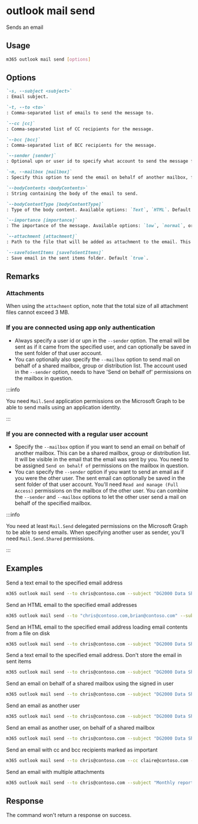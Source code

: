 
# outlook mail send

Sends an email

## Usage

```sh
m365 outlook mail send [options]
```

## Options

```md definition-list
`-s, --subject <subject>`
: Email subject.

`-t, --to <to>`
: Comma-separated list of emails to send the message to.

`--cc [cc]`
: Comma-separated list of CC recipients for the message.

`--bcc [bcc]`
: Comma-separated list of BCC recipients for the message.

`--sender [sender]`
: Optional upn or user id to specify what account to send the message from. Also see the remarks section.

`-m, --mailbox [mailbox]`
: Specify this option to send the email on behalf of another mailbox, for example a shared mailbox, group or distribution list. The sender needs to be a delegate on the specified mailbox. Also see the remarks section.

`--bodyContents <bodyContents>`
: String containing the body of the email to send.

`--bodyContentType [bodyContentType]`
: Type of the body content. Available options: `Text`, `HTML`. Default is `Text`.

`--importance [importance]`
: The importance of the message. Available options: `low`, `normal`, or `high`. Default is `normal`.

`--attachment [attachment]`
: Path to the file that will be added as attachment to the email. This option can be used multiple times to attach multiple attachments.

`--saveToSentItems [saveToSentItems]`
: Save email in the sent items folder. Default `true`.
```

<Global />

## Remarks

### Attachments

When using the `attachment` option, note that the total size of all attachment files cannot exceed 3 MB.

### If you are connected using app only authentication

- Always specify a user id or upn in the `--sender` option. The email will be sent as if it came from the specified user, and can optionally be saved in the sent folder of that user account.
- You can optionally also specify the `--mailbox` option to send mail on behalf of a shared mailbox, group or distribution list. The account used in the `--sender` option, needs to have 'Send on behalf of' permissions on the mailbox in question.

:::info

You need `Mail.Send` application permissions on the Microsoft Graph to be able to send mails using an application identity. 

:::

### If you are connected with a regular user account

- Specify the `--mailbox` option if you want to send an email on behalf of another mailbox. This can be a shared mailbox, group or distribution list. It will be visible in the email that the email was sent by you. You need to be assigned `Send on behalf of` permissions on the mailbox in question.  
- You can specify the `--sender` option if you want to send an email as if you were the other user.
The sent email can optionally be saved in the sent folder of that user account. You'll need `Read and manage (Full Access)` permissions on the mailbox of the other user. You can combine the `--sender` and `--mailbox` options to let the other user send a mail on behalf of the specified mailbox.

:::info

You need at least `Mail.Send` delegated permissions on the Microsoft Graph to be able to send emails. When specifying another user as sender, you'll need `Mail.Send.Shared` permissions.

:::

## Examples

Send a text email to the specified email address

```sh
m365 outlook mail send --to chris@contoso.com --subject "DG2000 Data Sheets" --bodyContents "The latest data sheets are in the team site"
```

Send an HTML email to the specified email addresses

```sh
m365 outlook mail send --to "chris@contoso.com,brian@contoso.com" --subject "DG2000 Data Sheets" --bodyContents "The latest data sheets are in the <a href='https://contoso.sharepoint.com/sites/marketing'>team site</a>" --bodyContentType HTML
```

Send an HTML email to the specified email address loading email contents from a file on disk

```sh
m365 outlook mail send --to chris@contoso.com --subject "DG2000 Data Sheets" --bodyContents @email.html --bodyContentType HTML
```

Send a text email to the specified email address. Don't store the email in sent items

```sh
m365 outlook mail send --to chris@contoso.com --subject "DG2000 Data Sheets" --bodyContents "The latest data sheets are in the team site" --saveToSentItems false
```

Send an email on behalf of a shared mailbox using the signed in user

```sh
m365 outlook mail send --to chris@contoso.com --subject "DG2000 Data Sheets" --bodyContents "The latest data sheets are in the team site" --mailbox sales@contoso.com
```

Send an email as another user

```sh
m365 outlook mail send --to chris@contoso.com --subject "DG2000 Data Sheets" --bodyContents "The latest data sheets are in the team site" --sender svc_project@contoso.com
```

Send an email as another user, on behalf of a shared mailbox

```sh
m365 outlook mail send --to chris@contoso.com --subject "DG2000 Data Sheets" --bodyContents "The latest data sheets are in the team site" --sender svc_project@contoso.com --mailbox sales@contoso.com
```

Send an email with cc and bcc recipients marked as important

```sh
m365 outlook mail send --to chris@contoso.com --cc claire@contoso.com --bcc randy@contoso.com --subject "DG2000 Data Sheets" --bodyContents "The latest data sheets are in the team site" --importance high
```

Send an email with multiple attachments

```sh
m365 outlook mail send --to chris@contoso.com --subject "Monthly reports" --bodyContents "Here are the reports of this month." --attachment "C:/Reports/File1.jpg" --attachment "C:/Reports/File2.docx" --attachment "C:/Reports/File3.xlsx"
```

## Response

The command won't return a response on success.
